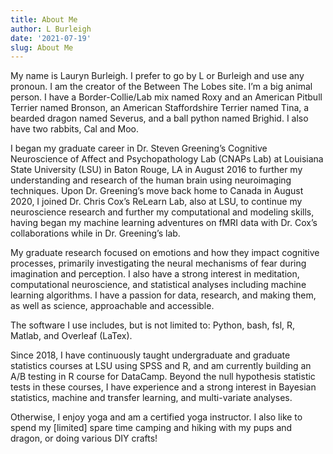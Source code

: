 ```yaml
---
title: About Me
author: L Burleigh
date: '2021-07-19'
slug: About Me
---
```


My name is Lauryn Burleigh. I prefer to go by L or Burleigh and use any pronoun. I am the creator of the Between The Lobes site. I'm a big animal person. I have a Border-Collie/Lab mix named Roxy and an American Pitbull Terrier named Bronson, an American Staffordshire Terrier named Tina, a bearded dragon named Severus, and a ball python named Brighid. I also have two rabbits, Cal and Moo. 

I began my graduate career in Dr. Steven Greening’s Cognitive Neuroscience of Affect and Psychopathology Lab (CNAPs Lab) at Louisiana State University (LSU) in Baton Rouge, LA in August 2016 to further my understanding and research of the human brain using neuroimaging techniques. Upon Dr. Greening's move back home to Canada in August 2020, I joined Dr. Chris Cox's ReLearn Lab, also at LSU, to continue my neuroscience research and further my computational and modeling skills, having began my machine learning adventures on fMRI data with Dr. Cox's collaborations while in Dr. Greening's lab. 

My graduate research focused on emotions and how they impact cognitive processes, primarily investigating the neural mechanisms of fear during imagination and perception. I also have a strong interest in meditation, computational neuroscience, and statistical analyses including machine learning algorithms. I have a passion for data, research, and making them, as well as science, approachable and accessible.

The software I use includes, but is not limited to: Python, bash, fsl, R, Matlab, and Overleaf (LaTex).

Since 2018, I have continuously taught undergraduate and graduate statistics courses at LSU using SPSS and R, and am currently building an A/B testing in R course for DataCamp. Beyond the null hypothesis statistic tests in these courses, I have experience and a strong interest in Bayesian statistics, machine and transfer learning, and multi-variate analyses.


Otherwise, I enjoy yoga and am a certified yoga instructor. I also like to spend my [limited] spare time camping and hiking with my pups and dragon, or doing various DIY crafts! 